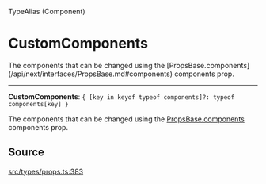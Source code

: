 <SectionTitle>TypeAlias (Component)</SectionTitle>

# CustomComponents

<Description>
The components that can be changed using the [PropsBase.components](/api/next/interfaces/PropsBase.md#components)
components prop.
</Description>

---

<a id="undefined" name="undefined"></a>

<SignatureMemberIdentifier>**CustomComponents**: `{ [key in keyof typeof components]?: typeof components[key] }`</SignatureMemberIdentifier>

The components that can be changed using the [PropsBase.components](/api/next/interfaces/PropsBase.md#components)
components prop.

## Source

[src/types/props.ts:383](https://github.com/gpbl/react-day-picker/blob/next/src/types/props.ts#L383)
